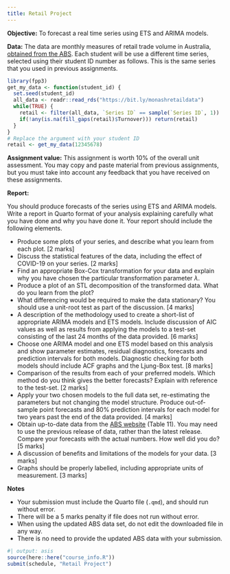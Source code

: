 ```yaml
---
title: Retail Project
---
```


**Objective:** To forecast a real time series using ETS and ARIMA models.

**Data:** The data are monthly measures of retail trade volume in Australia, [obtained from the ABS](https://www.abs.gov.au/methodologies/retail-trade-australia-methodology/jan-2024). Each student will be use a different time series, selected using their student ID number as follows. This is the same series that you used in previous assignments.

```r
library(fpp3)
get_my_data <- function(student_id) {
  set.seed(student_id)
  all_data <- readr::read_rds("https://bit.ly/monashretaildata")
  while(TRUE) {
    retail <- filter(all_data, `Series ID` == sample(`Series ID`, 1))
    if(!any(is.na(fill_gaps(retail)$Turnover))) return(retail)
  }
}
# Replace the argument with your student ID
retail <- get_my_data(12345678)
```

**Assignment value:** This assignment is worth 10% of the overall unit assessment. You may copy and paste material from previous assignments, but you must take into account any feedback that you have received on these assignments.

**Report:**

You should produce forecasts of the series using ETS and ARIMA models. Write a report in Quarto format of your analysis explaining carefully what you have done and why you have done it. Your report should include the following elements.

* Produce some plots of your series, and describe what you learn from each plot. [2 marks]
* Discuss the statistical features of the data, including the effect of COVID-19 on your series. [2 marks]
* Find an appropriate Box-Cox transformation for your data and explain why you have chosen the particular transformation parameter $\lambda$.
* Produce a plot of an STL decomposition of the transformed data. What do you learn from the plot?
* What differencing would be required to make the data stationary? You should use a unit-root test as part of the discussion. [4 marks]
* A description of the methodology used to create a short-list of appropriate ARIMA models and ETS models. Include discussion of AIC values as well as results from applying the models to a test-set consisting of the last 24 months of the data provided. [6 marks]
* Choose one ARIMA model and one ETS model based on this analysis and show parameter estimates, residual diagnostics, forecasts and prediction intervals for both models. Diagnostic checking for both models should include ACF graphs and the Ljung-Box test. [8 marks]
* Comparison of the results from each of your preferred models. Which method do you think gives the better forecasts? Explain with reference to the test-set. [2 marks]
* Apply your two chosen models to the full data set, re-estimating the parameters but not changing the model structure. Produce out-of-sample point forecasts and 80% prediction intervals for each model for two years past the end of the data provided. [4 marks]
* Obtain up-to-date data from the [ABS website](https://www.abs.gov.au/statistics/industry/retail-and-wholesale-trade/retail-trade-australia) (Table 11). You may need to use the previous release of data, rather than the latest release. Compare your forecasts with the actual numbers. How well did you do? [5 marks]
* A discussion of benefits and limitations of the models for your data. [3 marks]
* Graphs should be properly labelled, including appropriate units of measurement. [3 marks]

**Notes**

* Your submission must include the Quarto file (`.qmd`), and should run without error.
* There will be a 5 marks penalty if file does not run without error.
* When using the updated ABS data set, do not edit the downloaded file in any way.
* There is no need to provide the updated ABS data with your submission.

```r
#| output: asis
source(here::here("course_info.R"))
submit(schedule, "Retail Project")
```
